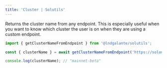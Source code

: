 ```yaml
---
title: 'Cluster | Solutils'
---
```


Returns the cluster name from any endpoint. This is especially useful when you want to know which cluster the user is on when they are using a custom endpoint.

```typescript {1,3}
import { getClusterNameFromEndpoint } from '@lndgalante/solutils';

const { clusterName } = await getClusterNameFromEndpoint('https://solana-api.projectserum.com');

console.log(clusterName); // "mainnet-beta"
```
